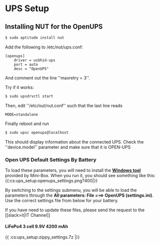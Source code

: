 # UPS Setup

## Installing NUT for the OpenUPS

```bash
$ sudo aptitude install nut
```

Add the following to /etc/nut/ups.conf:

```
[openups]
    driver = usbhid-ups
    port = auto
    desc = "OpenUPS"
```
And comment out the line ''maxretry = 3''.

Try if it works:

```bash
$ sudo upsdrvctl start
```

Then, edit ''/etc/nut/nut.conf'' such that the last line reads

```
MODE=standalone
```

Finally reboot and run

```bash
$ sudo upsc openups@localhost
```

This should display information about the connected UPS. Check the ''device.model'' parameter and make sure that it is OPEN-UPS

### Open UPS Default Settings By Battery

To load these parameters, you will need to install the **[ Windows tool](http://www.mini-box.com/OpenUPS )** provided by Mini-Box. When you run it, you should see something like this:
\{\{:cs:ups_setup:openups_settings.png?400|\}\}

By switching to the settings submenu, you will be able to load the parameters through the **All parameters: File ===\> OpenUPS (settings.ini)**. Use the correct settings file from below for your battery.

If you have need to update these files, please send the request to the [[slack\>it|IT Channel]]

#### LiFePo4 3 cell 9.9V 4200 mAh

\{\{ :cs:ups_setup:zippy_settings.7z |\}\}